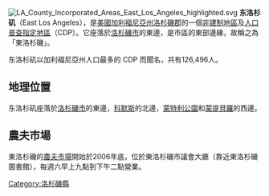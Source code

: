 {{multiple issues|
{{expand|time=2015-02-16T09:56:14+00:00}}
{{unreferenced|time=2015-02-16T09:56:14+00:00}}
}}
[[File:LA_County_Incorporated_Areas_East_Los_Angeles_highlighted.svg|thumb]]
'''东洛杉矶'''（East Los Angeles），是[[美國|美國]][[加利福尼亞州|加利福尼亞州]][[洛杉磯郡|洛杉磯郡]]的一個[[非建制地區|非建制地區]]及[[人口普查指定地區|人口普查指定地區]]（CDP）。它座落於[[洛杉磯市|洛杉磯市]]{{link-en|博伊爾高地|Boyle Heights, Los Angeles}}的東邊，是市區的東部邊緣，故稱之為「東洛杉磯」。

东洛杉矶以加利福尼亞州人口最多的 CDP 而聞名，共有126,496人。

== 地理位置 ==
东洛杉矶座落於[[洛杉磯市|洛杉磯市]]{{link-en|博伊爾高地|Boyle Heights, Los Angeles}}的東邊，[[科默斯_(加利福尼亞州)|科默斯]]的北邊，[[蒙特利公園|蒙特利公園]]和[[蒙提貝羅|蒙提貝羅]]的西邊。

== 農夫市場 ==
東洛杉磯的[[農夫市場|農夫市場]]開始於2006年底，位於東洛杉磯市議會大廳（靠近東洛杉磯圖書館），每週六早上九點到下午二點營業。

{{洛杉磯縣 (加利福尼亞州)}}

[[Category:洛杉磯縣|Category:洛杉磯縣]]